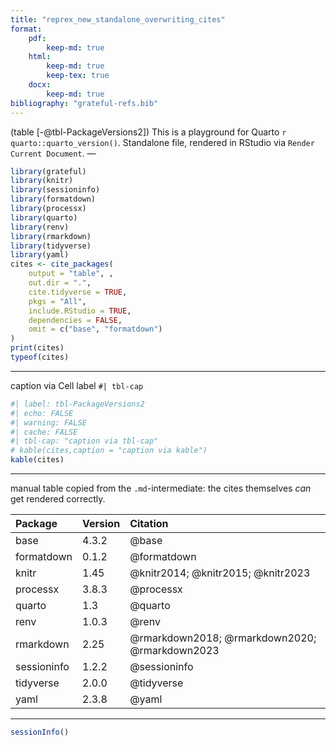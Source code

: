 ---
title: "reprex_new_standalone_overwriting_cites"
format:
    pdf:
        keep-md: true
    html:
        keep-md: true
        keep-tex: true
    docx:
        keep-md: true
bibliography: "grateful-refs.bib"
---
(table [-@tbl-PackageVersions2])
This is a playground for Quarto `r quarto::quarto_version()`.
Standalone file, rendered in RStudio via `Render Current Document`.
<!-- follow-up, cf. comment https://github.com/quarto-dev/quarto-cli/discussions/8580#discussioncomment-8380758 -->
---


```{r}
library(grateful)
library(knitr)
library(sessioninfo)
library(formatdown)
library(processx)
library(quarto)
library(renv)
library(rmarkdown)
library(tidyverse)
library(yaml)
cites <- cite_packages(
    output = "table", ,
    out.dir = ".",
    cite.tidyverse = TRUE,
    pkgs = "All",
    include.RStudio = TRUE,
    dependencies = FALSE,
    omit = c("base", "formatdown")
)
print(cites)
typeof(cites)
```

---

caption via Cell label `#| tbl-cap`
<!-- caption via `knitr(...,caption = "caption")` -->


```{r}
#| label: tbl-PackageVersions2
#| echo: FALSE
#| warning: FALSE
#| cache: FALSE
#| tbl-cap: "caption via tbl-cap"
# kable(cites,caption = "caption via kable")
kable(cites)
```

--- 

manual table copied from the `.md`-intermediate: the cites themselves _can_ get rendered correctly.

|Package     |Version |Citation                                       |
|:-----------|:-------|:----------------------------------------------|
|base        |4.3.2   |@base                                          |
|formatdown  |0.1.2   |@formatdown                                    |
|knitr       |1.45    |@knitr2014; @knitr2015; @knitr2023             |
|processx    |3.8.3   |@processx                                      |
|quarto      |1.3     |@quarto                                        |
|renv        |1.0.3   |@renv                                          |
|rmarkdown   |2.25    |@rmarkdown2018; @rmarkdown2020; @rmarkdown2023 |
|sessioninfo |1.2.2   |@sessioninfo                                   |
|tidyverse   |2.0.0   |@tidyverse                                     |
|yaml        |2.3.8   |@yaml                                          |


---

```{r}
sessionInfo()
```
